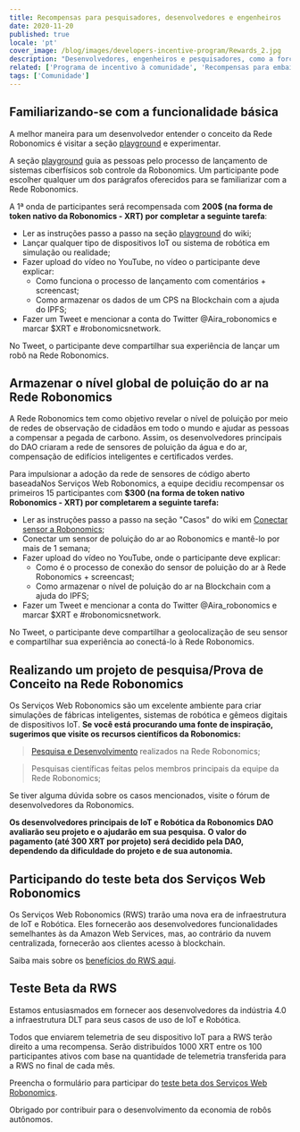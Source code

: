 ```yaml
---
title: Recompensas para pesquisadores, desenvolvedores e engenheiros
date: 2020-11-20
published: true
locale: 'pt'
cover_image: /blog/images/developers-incentive-program/Rewards_2.jpg
description: "Desenvolvedores, engenheiros e pesquisadores, como a força motriz central da indústria de robótica, recebem recompensas por atividades de pesquisa e desenvolvimento com base na Rede Robonomics. Os desenvolvedores principais do Robonomics DAO alocaram 5000 XRT para incentivar a comunidade."
related: ['Programa de incentivo à comunidade', 'Recompensas para embaixadores e influenciadores']
tags: ['Comunidade']
---
```


## Familiarizando-se com a funcionalidade básica

A melhor maneira para um desenvolvedor entender o conceito da Rede Robonomics é visitar a seção [playground](https://wiki.robonomics.network/docs/create-account-in-dapp/) e experimentar.

A seção [playground](https://wiki.robonomics.network/docs/create-account-in-dapp/) guia as pessoas pelo processo de lançamento de sistemas ciberfísicos sob controle da Robonomics. Um participante pode escolher qualquer um dos parágrafos oferecidos para se familiarizar com a Rede Robonomics.

A 1ª onda de participantes será recompensada com **200$ (na forma de token nativo da Robonomics - XRT) por completar a seguinte tarefa**:

* Ler as instruções passo a passo na seção [playground](https://wiki.robonomics.network/docs/create-account-in-dapp/) do wiki;
* Lançar qualquer tipo de dispositivos IoT ou sistema de robótica em simulação ou realidade;
* Fazer upload do vídeo no YouTube, no vídeo o participante deve explicar:
    * Como funciona o processo de lançamento com comentários + screencast;
    * Como armazenar os dados de um CPS na Blockchain com a ajuda do IPFS;
* Fazer um Tweet e mencionar a conta do Twitter @Aira_robonomics e marcar $XRT e #robonomicsnetwork.

No Tweet, o participante deve compartilhar sua experiência de lançar um robô na Rede Robonomics.

## Armazenar o nível global de poluição do ar na Rede Robonomics

A Rede Robonomics tem como objetivo revelar o nível de poluição por meio de redes de observação de cidadãos em todo o mundo e ajudar as pessoas a compensar a pegada de carbono. Assim, os desenvolvedores principais do DAO criaram a rede de sensores de poluição da água e do ar, compensação de edifícios inteligentes e certificados verdes.

Para impulsionar a adoção da rede de sensores de código aberto baseadaNos Serviços Web Robonomics, a equipe decidiu recompensar os primeiros 15 participantes com **$300 (na forma de token nativo Robonomics - XRT) por completarem a seguinte tarefa:**

* Ler as instruções passo a passo na seção "Casos" do wiki em [Conectar sensor a Robonomics](https://wiki.robonomics.network/docs/connect-sensor-to-robonomics/);
* Conectar um sensor de poluição do ar ao Robonomics e mantê-lo por mais de 1 semana;
* Fazer upload do vídeo no YouTube, onde o participante deve explicar:
   * Como é o processo de conexão do sensor de poluição do ar à Rede Robonomics + screencast;
   * Como armazenar o nível de poluição do ar na Blockchain com a ajuda do IPFS;
* Fazer um Tweet e mencionar a conta do Twitter @Aira_robonomics e marcar $XRT e #robonomicsnetwork.

No Tweet, o participante deve compartilhar a geolocalização de seu sensor e compartilhar sua experiência ao conectá-lo à Rede Robonomics.

## Realizando um projeto de pesquisa/Prova de Conceito na Rede Robonomics

Os Serviços Web Robonomics são um excelente ambiente para criar simulações de fábricas inteligentes, sistemas de robótica e gêmeos digitais de dispositivos IoT.
**Se você está procurando uma fonte de inspiração, sugerimos que visite os recursos científicos da Robonomics:**

> [Pesquisa e Desenvolvimento](https://wiki.robonomics.network/docs/r-and-d-based-on-robonomics-network/) realizados na Rede Robonomics;

> Pesquisas científicas feitas pelos membros principais da equipe da Rede Robonomics;

Se tiver alguma dúvida sobre os casos mencionados, visite o fórum de desenvolvedores da Robonomics.

**Os desenvolvedores principais de IoT e Robótica da Robonomics DAO avaliarão seu projeto e o ajudarão em sua pesquisa.**
**O valor do pagamento (até 300 XRT por projeto) será decidido pela DAO, dependendo da dificuldade do projeto e de sua autonomia.**

## Participando do teste beta dos Serviços Web Robonomics

Os Serviços Web Robonomics (RWS) trarão uma nova era de infraestrutura de IoT e Robótica.
Eles fornecerão aos desenvolvedores funcionalidades semelhantes às da Amazon Web Services, mas, ao contrário da nuvem centralizada, fornecerão aos clientes acesso à blockchain.

Saiba mais sobre os [benefícios do RWS aqui](https://blog.aira.life/robonomics-web-services-and-rws-token-intro-d730ab50ad42?source=collection_home---4------2-----------------------).

## Teste Beta da RWS

Estamos entusiasmados em fornecer aos desenvolvedores da indústria 4.0 a infraestrutura DLT para seus casos de uso de IoT e Robótica.

Todos que enviarem telemetria de seu dispositivo IoT para a RWS terão direito a uma recompensa.
Serão distribuídos 1000 XRT entre os 100 participantes ativos com base na quantidade de telemetria transferida para a RWS no final de cada mês.

Preencha o formulário para participar do [teste beta dos Serviços Web Robonomics](https://share.hsforms.com/1rlIfFL6ZSriaOjtf4NAGPw535vx).

Obrigado por contribuir para o desenvolvimento da economia de robôs autônomos.